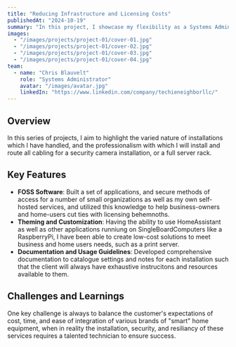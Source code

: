 ```yaml
---
title: "Reducing Infrastructure and Licensing Costs"
publishedAt: "2024-10-19"
summary: "In this project, I showcase my flexibility as a Systems Adminsitrator and Installer."
images:
  - "/images/projects/project-01/cover-01.jpg"
  - "/images/projects/project-01/cover-02.jpg"
  - "/images/projects/project-01/cover-03.jpg"
  - "/images/projects/project-01/cover-04.jpg"
team:
  - name: "Chris Blauvelt"
    role: "Systems Administrator"
    avatar: "/images/avatar.jpg"
    linkedIn: "https://www.linkedin.com/company/techieneighborllc/"
---
```


## Overview

In this series of projects, I aim to highlight the varied nature of installations which I have handled, and the professionalism with which I will install and route all cabling for a security camera installation, or a full server rack.

## Key Features

- **FOSS Software**: Built a set of applications, and secure methods of access for a number of small organizations as well as my own self-hosted services, and utilized this knowledge to help business-owners and home-users cut ties with licensing behemnoths.
- **Theming and Customization**: Having the ability to use HomeAssistant as well as other applications runniung on SingleBoardComputers like a RaspberryPi, I have been able to create low-cost solutions to meet business and home users needs, such as a print server.
- **Documentation and Usage Guidelines**: Developed comprehensive documentation to catalogue settings and notes for each installation such that the client will always have exhaustive instrucitons and resources available to them. 
## Challenges and Learnings

One key challenge is always to balance the customer's expectations of cost, time, and ease of integration of various brands of "smart" home equipment, when in reality the installation, security, and resiliancy of these services requires a talented technician to ensure success.


